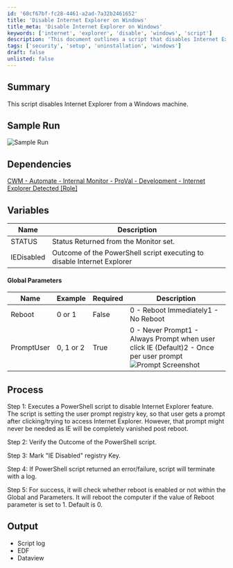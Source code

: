 ```yaml
---
id: '60cf67bf-fc28-4461-a2ad-7a32b2461652'
title: 'Disable Internet Explorer on Windows'
title_meta: 'Disable Internet Explorer on Windows'
keywords: ['internet', 'explorer', 'disable', 'windows', 'script']
description: 'This document outlines a script that disables Internet Explorer on a Windows machine, detailing the process, dependencies, and variables involved in the execution. It includes information on user prompts, reboot options, and the expected outcomes of the script.'
tags: ['security', 'setup', 'uninstallation', 'windows']
draft: false
unlisted: false
---
```

## Summary

This script disables Internet Explorer from a Windows machine.

## Sample Run

![Sample Run](../../../static/img/Internet-Explorer---Disable-Global,-DV,-Autofix/image_1.png)

## Dependencies

[CWM - Automate - Internal Monitor - ProVal - Development - Internet Explorer Detected [Role]](https://proval.itglue.com/DOC-5078775-10731230)

## Variables

| Name        | Description                                                         |
|-------------|---------------------------------------------------------------------|
| STATUS      | Status Returned from the Monitor set.                               |
| IEDisabled  | Outcome of the PowerShell script executing to disable Internet Explorer |

#### Global Parameters

| Name        | Example     | Required | Description                                                                                      |
|-------------|-------------|----------|--------------------------------------------------------------------------------------------------|
| Reboot      | 0 or 1     | False    | 0 - Reboot Immediately1 - No Reboot                                                         |
| PromptUser  | 0, 1 or 2  | True     | 0 - Never Prompt1 - Always Prompt when user click IE (Default)2 - Once per user prompt ![Prompt Screenshot](../../../static/img/Internet-Explorer---Disable-Global,-DV,-Autofix/image_2.png) |

## Process

Step 1: Executes a PowerShell script to disable Internet Explorer feature. The script is setting the user prompt registry key, so that user gets a prompt after clicking/trying to access Internet Explorer. However, that prompt might never be needed as IE will be completely vanished post reboot.  

Step 2: Verify the Outcome of the PowerShell script.  

Step 3: Mark "IE Disabled" registry Key.  

Step 4: If PowerShell script returned an error/failure, script will terminate with a log.  

Step 5: For success, it will check whether reboot is enabled or not within the Global and Parameters. It will reboot the computer if the value of Reboot parameter is set to 1. Default is 0.

## Output

- Script log
- EDF
- Dataview












